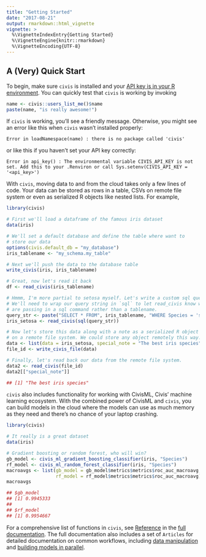 ```yaml
---
title: "Getting Started"
date: "2017-08-21"
output: rmarkdown::html_vignette
vignette: >
  %\VignetteIndexEntry{Getting Started}
  %\VignetteEngine{knitr::rmarkdown}
  %\VignetteEncoding{UTF-8}
---
```


## A (Very) Quick Start

To begin, make sure `civis` is installed and your
[API key is in your R environment](https://civisanalytics.github.io/civis-r/#installation).
You can quickly test that `civis` is working by invoking

```r
name <- civis::users_list_me()$name
paste(name, "is really awesome!")
```

If `civis` is working, you'll see a friendly message.  Otherwise, you might see an
error like this when `civis` wasn't installed properly:

```
Error in loadNamespace(name) : there is no package called 'civis'
```

or like this if you haven't set your API key correctly:

```
Error in api_key() : The environmental variable CIVIS_API_KEY is not set. Add this to your .Renviron or call Sys.setenv(CIVIS_API_KEY = '<api_key>')
```

With `civis`, moving data to and from the cloud takes only a few lines of code.
Your data can be stored as rows in a table, CSVs on remote file system or even
as serialized R objects like nested lists.  For example,

```r
library(civis)

# First we'll load a dataframe of the famous iris dataset
data(iris)

# We'll set a default database and define the table where want to
# store our data
options(civis.default_db = "my_database")
iris_tablename <- "my_schema.my_table"

# Next we'll push the data to the database table
write_civis(iris, iris_tablename)

# Great, now let's read it back
df <- read_civis(iris_tablename)

# Hmmm, I'm more partial to setosa myself. Let's write a custom sql query.
# We'll need to wrap our query string in `sql` to let read_civis know we
# are passing in a sql command rather than a tablename.
query_str <- paste("SELECT * FROM", iris_tablename, "WHERE Species = 'setosa'")
iris_setosa <- read_civis(sql(query_str))

# Now let's store this data along with a note as a serialized R object
# on a remote file system. We could store any object remotely this way.
data <- list(data = iris_setosa, special_note = "The best iris species")
file_id <- write_civis_file(data)

# Finally, let's read back our data from the remote file system.
data2 <- read_civis(file_id)
data2[["special_note"]]

## [1] "The best iris species"
```

`civis` also includes functionality for working with CivisML, Civis' machine
learning ecosystem.  With the combined power of CivisML and `civis`, you can build
models in the cloud where the models can use as much memory as they need and
there’s no chance of your laptop crashing.

```r
library(civis)

# It really is a great dataset
data(iris)

# Gradient boosting or random forest, who will win?
gb_model <- civis_ml_gradient_boosting_classifier(iris, "Species")
rf_model <- civis_ml_random_forest_classifier(iris, "Species")
macroavgs <- list(gb_model = gb_model$metrics$metrics$roc_auc_macroavg,
                  rf_model = rf_model$metrics$metrics$roc_auc_macroavg)
macroavgs

## $gb_model
## [1] 0.9945333
## 
## $rf_model
## [1] 0.9954667
```

For a comprehensive list of functions in `civis`, see
[Reference](https://civisanalytics.github.io/civis-r/reference/index.html) in the [full
documentation](https://civisanalytics.github.io/civis-r/).  The full documentation also
includes a set of `Articles` for detailed documentation on common workflows, including
[data manipulation](https://civisanalytics.github.io/civis-r/articles/data_import_and_export.html) and [building models in parallel](https://civisanalytics.github.io/civis-r/articles/concurrency.html).